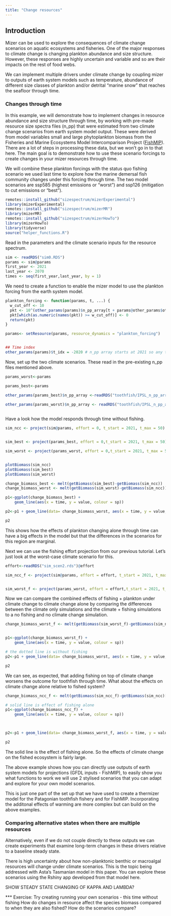 ```yaml
---
title: "Change resources"
---
```


## Introduction

Mizer can be used to explore the consequences of climate change scenarios on aquatic ecosystems and fisheries. One of the major responses to climate change is changing plankton abundance and size structure. However, these responses are highly uncertain and variable and so are their impacts on the rest of food webs.

We can implement multiple drivers under climate change by coupling mizer to outputs of earth system models such as temperature, abundance of different size classes of plankton and/or detrital "marine snow" that reaches the seafloor through time.

### Changes through time

In this example, we will demonstrate how to implement changes in resource abundance and size structure through time, by working with pre-made resource size spectra files (n_pp) that were estimated from two climate change scenarios from earth system model output. These were derived from model variables small and large phytoplankton biomass from the Fisheries and Marine Ecosystems Model Intercomparison Project ([FishMIP](https://www.isimip.org/about/marine-ecosystems-fisheries/)). There are a lot of steps in processing these data, but we won't go in to that here. The main goal is to demonstrate how to use these scenario forcings to create changes in your mizer resources through time.

We will combine these plankton forcings with the status quo fishing scenario we used last time to explore how the marine demersal fish community changes under this forcing through time. The two model scenarios are ssp585 (highest emissions or "worst") and ssp126 (mitigation to cut emissions or "best").

```r
remotes::install_github("sizespectrum/mizerExperimental")
library(mizerExperimental)
remotes::install_github("sizespectrum/mizerMR")
library(mizerMR)
remotes::install_github("sizespectrum/mizerHowTo")
library(mizerHowTo)
library(tidyverse)
source("helper_functions.R")
```

Read in the parameters and the climate scenario inputs for the resource spectrum.

```r
sim <- readRDS("sim0.RDS")
params <- sim@params
first_year <- 2021
last_year <- 2070
times <- seq(first_year,last_year, by = 1)
```

We need to create a function to enable the mizer model to use the plankton forcing from the earth system model.

```r
plankton_forcing <- function(params, t, ...) {
  w_cut_off <- 10
  pkt <- 10^(other_params(params)$n_pp_array[t + params@other_params$other$t_idx,])/params@dw_full # converting to density
  pkt[which(as.numeric(names(pkt)) >= w_cut_off)] <- 0
  return(pkt)  
}

params<- setResource(params, resource_dynamics = "plankton_forcing")


## Time index
other_params(params)$t_idx = -2020 # n_pp array starts at 2021 so any time generated by the effort array will match the rownumber of the n_pp array


```

Now, set up the two climate scenarios. These read in the pre-existing n_pp files mentioned above.

```r

params_worst<-params

params_best<-params

other_params(params_best)$n_pp_array <-readRDS("toothfish/IPSL_n_pp_array_CCscenario_126.RDS")
    
other_params(params_worst)$n_pp_array <- readRDS("toothfish/IPSL_n_pp_array_CCscenario_585.RDS")



```


Have a look how the model responds through time without fishing.

```r

sim_ncc <- project(sim@params, effort = 0, t_start = 2021, t_max = 50)


sim_best <- project(params_best, effort = 0,t_start = 2021, t_max = 50)

sim_worst <- project(params_worst, effort = 0,t_start = 2021, t_max = 50)


plotBiomass(sim_ncc)
plotBiomass(sim_best)
plotBiomass(sim_worst)

```


```r
change_biomass_best <- melt(getBiomass(sim_best)-getBiomass(sim_ncc))
change_biomass_worst <- melt(getBiomass(sim_worst)-getBiomass(sim_ncc))

p1<-ggplot(change_biomass_best) +
    geom_line(aes(x = time, y = value, colour = sp))

p2<-p1 + geom_line(data= change_biomass_worst, aes(x = time, y = value, colour = sp),linetype = "dotted") + labs(y="Biomass/Biomass No CC")

p2
```


This shows how the effects of plankton changing alone through time can have a big effects in the model but that the differences in the scenarios for this region are marginal.

Next we can use the fishing effort projection from our previous tutorial.  Let's just look at the worst-case climate scenario for this.
```r
effort<-readRDS("sim_scen2.rds")@effort

sim_ncc_f <- project(sim@params, effort = effort, t_start = 2021, t_max = 50)


sim_worst_f <- project(params_worst, effort = effort,t_start = 2021, t_max = 50)


```

Now we can compare the combined effects of fishing + plankton under climate change to climate change alone by comparing the differences between the climate only simulations and the climate + fishing simulations to a no fishing and no climate change simulation. 

```r

change_biomass_worst_f <- melt(getBiomass(sim_worst_f)-getBiomass(sim_ncc)[1:50,])


p1<-ggplot(change_biomass_worst_f) +
    geom_line(aes(x = time, y = value, colour = sp))

# the dotted line is without fishing
p2<-p1 + geom_line(data= change_biomass_worst, aes(x = time, y = value, colour = sp),linetype = "dotted") + labs(y="Biomass/Biomass No CC No Fishing")

p2
```

We can see, as expected, that adding fishing on top of climate change worsens the outcome for toothfish through time. What about the effects on climate change alone relative to fished system?

```r
change_biomass_ncc_f <- melt(getBiomass(sim_ncc_f)-getBiomass(sim_ncc)[1:50,])

# solid line is effect of fishing alone
p1<-ggplot(change_biomass_ncc_f) +
    geom_line(aes(x = time, y = value, colour = sp))

 

p2<-p1 + geom_line(data= change_biomass_worst_f, aes(x = time, y = value, colour = sp),linetype = "dotted") + labs(y="Biomass/Biomass No CC No Fishing")

p2
```
The solid line is the effect of fishing alone. So the effects of climate change on the fished ecosystem is fairly large.


The above example shows how you can directly use outputs of earth system models for projections (GFDL inputs - FishMIP), to easily show you what functions to work we will use 2 stylised scenarios that you can adapt and explore for your own model scenarios.

This is just one part of the set up that we have used to create a thermizer model for the Patagonian toothfish fishery and for FishMIP. Incorporating the additonal effects of warming are more complex but can build on the above examples.

### Comparing alternative states when there are multiple resources

Alternatively, even if we do not couple directly to these outputs we can create experiments that examine long-term changes in these drivers relative to a baseline steady state.

There is high uncertainty about how non-planktonic benthic or macroalgal resources will change under climate scenarios. This is the topic being addressed with Asta's Tasmanian model in this paper. You can explore these scenarios using the Rshiny app developed from that model here.



SHOW STEADY STATE CHANGING OF KAPPA AND LAMBDA?

*** Exercise: Try creating running your own scenarios - this time without fishing How do changes in resource affect the species biomass compared to when they are also fished? How do the scenarios compare?
